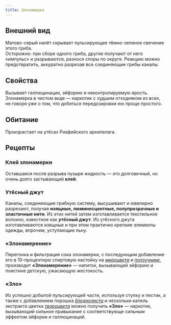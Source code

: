 ```yaml
---
title: Злонамерка
---
```


<ButtonCover src="/menu/guidebook/books/herbarium/mushrooms/gortonna/pic.jpg" title="Злонамерка"/>

## Внешний вид
Матово-серый налёт скрывает пульсирующее тёмно-зеленое свечение этого гриба.  
Осторожно: при сборе одного гриба, другие получают от него «импульс» и разрываются, разнося споры по округе. Реакцию можно предотвратить, аккуратно разрезав все соединяющие грибы каналы. 

## Свойства
Вызывает галлюцинации, эйфорию и неконтролируемую ярость. Злонамерка в чистом виде — наркотик с худшим отходняком из всех, не говоря уже о том, что добиться передозировки ею проще простого.

## Обитание
Произрастает на утёсах Риафийского архипелага.

## Рецепты
### Клей злонамерки
Оставшаяся после разрыва пузыря жидкость — это долговечный, но очень долго застывающий **клей**. 

### Утёсный джут
Каналы, соединяющие грибную систему, высушивают и ювелирно разрезают, получая **изящные, люминесцентные, полупрозрачные и эластичные нити**. Из этих нитей затем изготавливается текстильное волокно, известное как ***утёсный джут***. Из утёсного джута изготавливаются изящные и при этом практично крепкие элементы одежды, впрочем, уступающие льну.

### «Злонамерение»
Перегонка и фильтрация сока злонамерки, с последующим добавление его в 10-процентную спиртовую настойку на [*мироцвета*](../../herbs/mirflower) и [*ползучнике*](../../herbs/crawlherb), производит **«Злонамерение»** — напиток, вызывающий эйфорию и поистине детскую, ужасающую жестокость.

### «Зло»
Из успешно добытой пульсирующей части, используя ступку и пестик, а также с добавлением порошка [*бледнолиста*](../../herbs/paleleaf) и нескольки капель экстракта цветка [*твароцвета*](../../herbs/twarocvet) можно получить **«Зло»** — наркотик, вызывающий сильное привыкание с соответствующе сильным эффектом эйфории и галлюцинаций.
